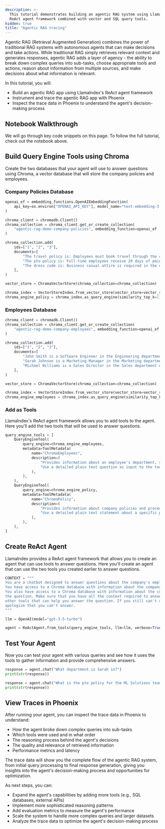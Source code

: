```yaml
---
description: >-
  This tutorial demonstrates building an agentic RAG system using LlamaIndex's
  ReAct agent framework combined with vector and SQL query tools.
hidden: true
title: "Agentic RAG tracing"
---
```


<Card
  title="Agent Rag Tracing"
  href="https://colab.research.google.com/github/arize-ai/phoenix/blob/main/tutorials/tracing/agentic_rag_tracing.ipynb"
/>

Agentic RAG (Retrieval Augmented Generation) combines the power of traditional RAG systems with autonomous agents that can make decisions and take actions. While traditional RAG simply retrieves relevant context and generates responses, agentic RAG adds a layer of agency - the ability to break down complex queries into sub-tasks, choose appropriate tools and actions, reason about information from multiple sources, and make decisions about what information is relevant.

In this tutorial, you will:

* Build an agentic RAG app using LlamaIndex's ReAct agent framework
* Instrument and trace the agentic RAG app with Phoenix
* Inspect the trace data in Phoenix to understand the agent's decision-making process

## Notebook Walkthrough

&#x20;We will go through key code snippets on this page. To follow the full tutorial, check out the notebook above.&#x20;

## Build Query Engine Tools using Chroma

Create the two databases that your agent will use to answer questions using Chroma, a vector database that will store the company policies and employees.

### Company Policies Database

```python
openai_ef = embedding_functions.OpenAIEmbeddingFunction(
    api_key=os.environ["OPENAI_API_KEY"], model_name="text-embedding-3-small"
)

chroma_client = chromadb.Client()
chroma_collection = chroma_client.get_or_create_collection(
    "agentic-rag-demo-company-policies", embedding_function=openai_ef
)

chroma_collection.add(
    ids=["1", "2", "3"],
    documents=[
        "The travel policy is: Employees must book travel through the company portal. Economy class flights and standard hotel rooms are covered. Meals during travel are reimbursed up to $75/day. All expenses require receipts.",
        "The pto policy is: Full-time employees receive 20 days of paid time off per year, accrued monthly. PTO requests must be submitted at least 2 weeks in advance through the HR portal. Unused PTO can carry over up to 5 days into the next year.",
        "The dress code is: Business casual attire is required in the office. This includes collared shirts, slacks or knee-length skirts, and closed-toe shoes. Jeans are permitted on Fridays. No athletic wear or overly casual clothing.",
    ],
)

vector_store = ChromaVectorStore(chroma_collection=chroma_collection)

chroma_index = VectorStoreIndex.from_vector_store(vector_store=vector_store)
chroma_engine_policy = chroma_index.as_query_engine(similarity_top_k=1)
```

### Employees Database

```python
chroma_client = chromadb.Client()
chroma_collection = chroma_client.get_or_create_collection(
    "agentic-rag-demo-company-employees", embedding_function=openai_ef
)

chroma_collection.add(
    ids=["1", "2", "3"],
    documents=[
        "John Smith is a Software Engineer in the Engineering department who started on 2023-01-15",
        "Sarah Johnson is a Marketing Manager in the Marketing department who started on 2022-08-01",
        "Michael Williams is a Sales Director in the Sales department who started on 2021-03-22",
    ],
)

vector_store = ChromaVectorStore(chroma_collection=chroma_collection)

chroma_index = VectorStoreIndex.from_vector_store(vector_store=vector_store)
chroma_engine_employees = chroma_index.as_query_engine(similarity_top_k=1)
```

### Add as Tools

LlamaIndex's ReAct agent framework allows you to add tools to the agent. Here you'll add the two tools that will be used to answer questions.

```python
query_engine_tools = [
    QueryEngineTool(
        query_engine=chroma_engine_employees,
        metadata=ToolMetadata(
            name="ChromaEmployees",
            description=(
                "Provides information about an employee's department, start date, and name from a relational database."
                "Use a detailed plain text question as input to the tool."
            ),
        ),
    ),
    QueryEngineTool(
        query_engine=chroma_engine_policy,
        metadata=ToolMetadata(
            name="ChromaPolicy",
            description=(
                "Provides information about company policies and procedures. Use this to get more detailed information about company policies."
                "Use a detailed plain text statement about a specific policy as input to the tool."
            ),
        ),
    ),
]
```

## Create ReAct Agent

LlamaIndex provides a ReAct agent framework that allows you to create an agent that can use tools to answer questions. Here you'll create an agent that can use the two tools you created earlier to answer questions.

```python
CONTEXT = """
You are a chatbot designed to answer questions about the company's employees and policies.
You have access to a Chroma database with information about the company's employees and their departmental information.
You also have access to a Chroma database with information about the company's policies. Use provided context to help answer
the question. Make sure that you have all the context required to answer the question and if you don't, check if there are
other tools that can help you answer the question. If you still can't answer the question, ask the user for more information and
apologize that you can't answer.
"""

llm = OpenAI(model="gpt-3.5-turbo")

agent = ReActAgent.from_tools(query_engine_tools, llm=llm, verbose=True, context=CONTEXT)
```

## Test Your Agent

Now you can test your agent with various queries and see how it uses the tools to gather information and provide comprehensive answers.

```python
response = agent.chat("What department is Sarah in?")
print(str(response))
```

```python
response = agent.chat("What is the pto policy for the ML Solutions team?")
print(str(response))
```

## View Traces in Phoenix

After running your agent, you can inspect the trace data in Phoenix to understand:

* How the agent broke down complex queries into sub-tasks
* Which tools were used and in what order
* The reasoning process behind the agent's decisions
* The quality and relevance of retrieved information
* Performance metrics and latency

The trace data will show you the complete flow of the agentic RAG system, from initial query processing to final response generation, giving you insights into the agent's decision-making process and opportunities for optimization.

As next steps, you can:

* Expand the agent's capabilities by adding more tools (e.g., SQL databases, external APIs)
* Implement more sophisticated reasoning patterns
* Add evaluation metrics to measure the agent's performance
* Scale the system to handle more complex queries and larger datasets
* Analyze the trace data to optimize the agent's decision-making process